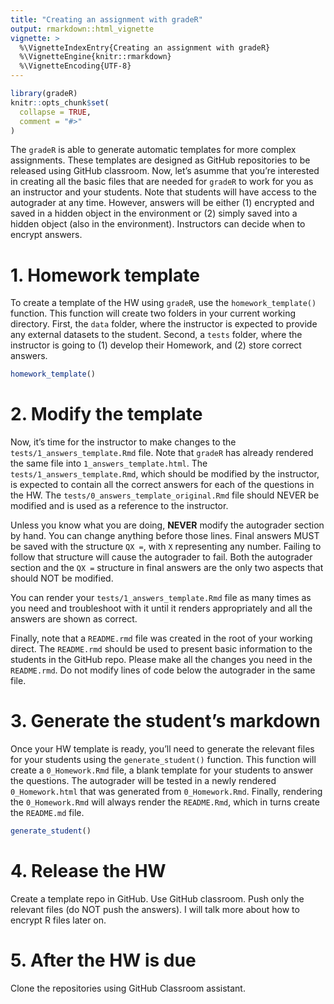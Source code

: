 ```yaml
---
title: "Creating an assignment with gradeR"
output: rmarkdown::html_vignette
vignette: >
  %\VignetteIndexEntry{Creating an assignment with gradeR}
  %\VignetteEngine{knitr::rmarkdown}
  %\VignetteEncoding{UTF-8}
---
```


```r
library(gradeR)
knitr::opts_chunk$set(
  collapse = TRUE,
  comment = "#>"
)
```


The `gradeR` is able to generate automatic templates for more complex assignments. These templates are designed as GitHub repositories to be released using GitHub classroom. Now, let's asumme that you're interested in creating all the basic files that are needed for `gradeR` to work for you as an instructor and your students. Note that students will have access to the autograder at any time. However, answers will be either (1) encrypted and saved in a hidden object in the environment or (2) simply saved into a hidden object (also in the environment). Instructors can decide when to encrypt answers. 

# 1. Homework template

To create a template of the HW using `gradeR`, use the `homework_template()` function. This function will create two folders in your current working directory. First, the `data` folder, where the instructor is expected to provide any external datasets to the student. Second, a `tests` folder, where the instructor is going to (1) develop their Homework, and (2) store correct answers.

```r
homework_template()
```

# 2. Modify the template

Now, it's time for the instructor to make changes to the `tests/1_answers_template.Rmd` file. Note that `gradeR` has already rendered the same file into `1_answers_template.html`. The `tests/1_answers_template.Rmd`, which should be modified by the instructor, is expected to contain all the correct answers for each of the questions in the HW. The `tests/0_answers_template_original.Rmd` file should NEVER be modified and is used as a reference to the instructor. 

Unless you know what you are doing, **NEVER** modify the autograder section by hand. You can change anything before those lines. Final answers MUST be saved with the structure `QX = `, with `X` representing any number. Failing to follow that structure will cause the autograder to fail. Both the autograder section and the `QX = ` structure in final answers are the only two aspects that should NOT be modified.

You can render your `tests/1_answers_template.Rmd` file as many times as you need and troubleshoot with it until it renders appropriately and all the answers are shown as correct. 

Finally, note that a `README.rmd` file was created in the root of your working direct. The `README.rmd` should be used to present basic information to the students in the GitHub repo. Please make all the changes you need in the `README.rmd`. Do not modify lines of code below the autograder in the same file. 

# 3. Generate the student's markdown

Once your HW template is ready, you'll need to generate the relevant files for your students using the `generate_student()` function. This function will create a `0_Homework.Rmd` file, a blank template for your students to answer the questions. The autograder will be tested in a newly rendered `0_Homework.html` that was generated from `0_Homework.Rmd`. Finally, rendering the `0_Homework.Rmd` will always render the `README.Rmd`, which in turns create the `README.md` file.

```r
generate_student()
```


# 4. Release the HW

Create a template repo in GitHub. Use GitHub classroom. Push only the relevant files (do NOT push the answers). I will talk more about how to encrypt R files later on.


# 5. After the HW is due

Clone the repositories using GitHub Classroom assistant.







